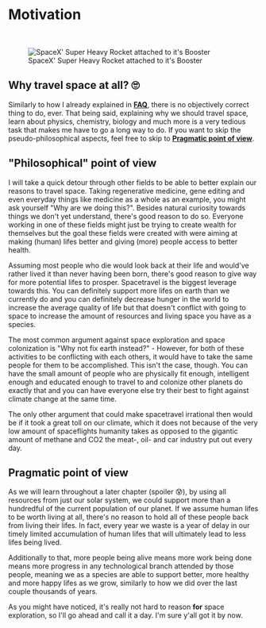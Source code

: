 
# Motivation

<ReadingTime />
<AudioPlayer />

<br />

<figure>
<Image src={require(".//../../../resources/images/starshipramp.jpg")} alt="SpaceX' Super Heavy Rocket attached to it's Booster" />
<figcaption style={{ color: "rgb(156, 156, 156)", fontSize: "14px", marginTop: "2px" }}>SpaceX' Super Heavy Rocket attached to it's Booster</figcaption>
</figure>

## Why travel space at all? 🙄
Similarly to how I already explained in <strong>[FAQ](https://guidetothegalaxy.vercel.app/faq)</strong>, there is no objectively correct thing to do, ever. That being said, explaining why we should travel space, learn about physics, chemistry, biology and 
much more is a very tedious task that makes me have to go a long way to do. If you want to skip the pseudo-philosophical aspects, feel free to skip to <strong>[Pragmatic point of view](http://guidetothegalaxy.vercel.app/documentation/fundamentals/motivation#pragmatic-point-of-view)</strong>.

## "Philosophical" point of view
I will take a quick detour through other fields to be able to better explain our reasons to travel space. Taking regenerative medicine, gene editing and even everyday things like medicine as a whole as an example, 
you might ask yourself "Why are we doing this?". Besides natural curiosity towards things we don't yet understand, there's good reason to do so. Everyone working in one of these fields might just be trying to create wealth for themselves but the goal these fields were created with were aiming at making (human) lifes better and
giving (more) people access to better health.

Assuming most people who die would look back at their life and would've rather lived it than never having been born, there's good reason to give way for more potential lifes to prosper. Spacetravel is the biggest leverage towards this. You can definitely support more lifes on earth than we currently do and you can definitely decrease hunger
in the world to increase the average quality of life but that doesn't conflict with going to space to increase the amount of resources and living space you have as a species.

The most common argument against space exploration and space colonization is "Why not fix earth instead?" - However, for both of these activities to be conflicting with each others, it would have to take the same people for them to be accomplished.
This isn't the case, though. You can have the small amount of people who are physically fit enough, intelligent enough and educated enough to travel to and colonize other planets do exactly that and you can have everyone else try their best to fight against climate change at the same time. 

The only other argument that could make spacetravel irrational then would
be if it took a great toll on our climate, which it does not because of the very low amount of spaceflights humanity takes as opposed to the gigantic amount of methane and CO2 the meat-, oil- and car industry put out every day.

## Pragmatic point of view
As we will learn throughout a later chapter (spoiler 😰), by using all resources from just our solar system, we could support more than a hundredful of the current population of our planet. If we assume human lifes to be worth living at all, there's no reason to hold all of these people back from living their lifes. In fact,
every year we waste is a year of delay in our timely limited accumulation of human lifes that will ultimately lead to less lifes being lived. 

Additionally to that, more people being alive means more work being done means more progress in any technological branch attended by those people, meaning we as a species are able to support 
better, more healthy and more happy lifes as we grow, similarly to how we did over the last couple thousands of years.

As you might have noticed, it's really not hard to reason <strong>for</strong> space exploration, so I'll go ahead and call it a day. I'm sure y'all got it by now.

<Analytics />